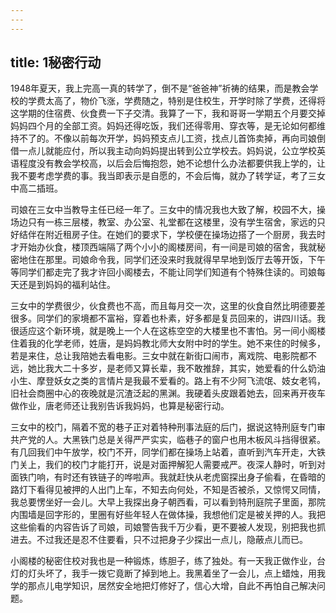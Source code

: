 ```yaml
---
---
---
```

title: 1秘密行动
---




1948年夏天，我上完高一真的转学了，倒不是“爸爸神”祈祷的结果，而是教会学校的学费太高了，物价飞涨，学费随之，特别是住校生，开学时除了学费，还得将这学期的住宿费、伙食费一下子交清。我算了一下，我和哥哥一学期五个月要交掉妈妈四个月的全部工资。妈妈还得吃饭，我们还得零用、穿衣等，是无论如何都维持不了的。不像以前每次开学，妈妈预支点儿工资，找点儿首饰卖掉，再向司娘倒借一点儿就能应付，所以我主动向妈妈提出转到公立学校去。妈妈说，公立学校英语程度没有教会学校高，以后会后悔抱怨，她不论想什么办法都要供我上学的，让我不要考虑学费的事。我当即表示是自愿的，不会后悔，就办了转学证，考了三女中高二插班。

司娘在三女中当教导主任已经一年了。三女中的情况我也大致了解，校园不大，操场边只有一栋三层楼，教室、办公室、礼堂都在这楼里，没有学生宿舍，家远的只好结伴在附近租房子住。在她们的要求下，学校便在操场边搭了一个厨房，我去时才开始办伙食，楼顶西端隔了两个小小的阁楼房间，有一间是司娘的宿舍，我就秘密地住在那里。司娘命令我，同学们还没来时我就得早早地到饭厅去等开饭，下午等同学们都走完了我才许回小阁楼去，不能让同学们知道有个特殊住读的。司娘每天还是到妈妈的福利站住。

三女中的学费很少，伙食费也不高，而且每月交一次，这里的伙食自然比明德要差很多。同学们的家境都不富裕，穿着也朴素，好多都是复员回来的，讲四川话。我很适应这个新环境，就是晚上一个人在这栋空空的大楼里也不害怕。另一间小阁楼住着我的化学老师，姓唐，是妈妈教北师大女附中时的学生。她不来住的时候多，若是来住，总让我陪她去看电影。三女中就在新街口闹市，离戏院、电影院都不远，她比我大二十多岁，是老师又算长辈，我不敢推辞，其实，她爱看的什么奶油小生、摩登妖女之类的言情片是我最不爱看的。路上有不少阿飞流氓、妓女老鸨，旧社会商圈中心的夜晚就是沉渣泛起的黑渊。我硬着头皮跟着她去，回来再开夜车做作业，唐老师还让我别告诉我妈妈，也算是秘密行动。

三女中的校门，隔着不宽的巷子正对着特种刑事法庭的后门，据说这特刑庭专门审共产党的人。大黑铁门总是关得严严实实，临巷子的窗户也用木板风斗挡得很紧。有几回我们中午放学，校门不开，同学们都在操场上站着，直听到汽车开走，大铁门关上，我们的校门才能打开，说是对面押解犯人需要戒严。夜深人静时，听到对面铁门响，有时还有铁链子的哗啦声。我就赶快从老虎窗探出身子偷看，在昏暗的路灯下看得见被押的人出门上车，不知去向何处，不知是否被杀，又惊愕又同情，我总要愣坐好一会儿。大早上我探出身子朝西看，可以看到特刑庭院子里面，那院内围墙是回字形的，里圈有好些年轻人在做体操，我想他们定是被关押的人。我把这些偷看的内容告诉了司娘，司娘警告我千万少看，更不要被人发现，别把我也抓进去。不过我还是忍不住要看，只不过把身子少探出一点儿，隐蔽点儿而已。

小阁楼的秘密住校对我也是一种锻炼，练胆子，练了独处。有一天我正做作业，台灯的灯头坏了，我手一拨它竟断了掉到地上。我黑着坐了一会儿，点上蜡烛，用我学的那点儿电学知识，居然安全地把灯修好了，信心大增，自此不再怕自己解决问题。